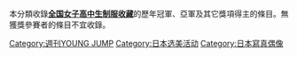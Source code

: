 {{catmore}}

本分類收錄'''[[全国女子高中生制服收藏|全国女子高中生制服收藏]]'''的歷年冠軍、亞軍及其它獎項得主的條目。無獲獎參賽者的條目不宜收錄。

[[Category:週刊YOUNG_JUMP|Category:週刊YOUNG JUMP]]
[[Category:日本选美活动|Category:日本选美活动]]
[[Category:日本寫真偶像‎|Category:日本寫真偶像‎]]